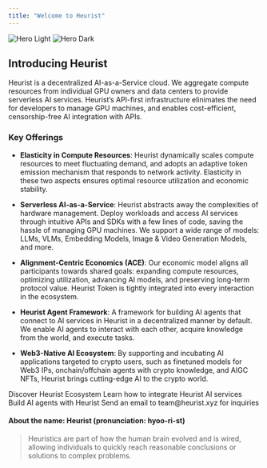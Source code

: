 ```yaml
---
title: "Welcome to Heurist"
---
```


<img
  className="block dark:hidden"
  src="/images/hero/light.png"
  alt="Hero Light"
/>
<img
  className="hidden dark:block"
  src="/images/hero/dark.png"
  alt="Hero Dark"
/>

## Introducing Heurist

Heurist is a decentralized AI-as-a-Service cloud. We aggregate compute resources from individual GPU owners and data centers to provide serverless AI services. Heurist’s API-first infrastructure elinimates the need for developers to manage GPU machines, and enables cost-efficient, censorship-free AI integration with APIs.

### Key Offerings

- **Elasticity in Compute Resources**: Heurist dynamically scales compute resources to meet fluctuating demand, and adopts an adaptive token emission mechanism that responds to network activity. Elasticity in these two aspects ensures optimal resource utilization and economic stability.

- **Serverless AI-as-a-Service**: Heurist abstracts away the complexities of hardware management. Deploy workloads and access AI services through intuitive APIs and SDKs with a few lines of code, saving the hassle of managing GPU machines. We support a wide range of models: LLMs, VLMs, Embedding Models, Image & Video Generation Models, and more.

- **Alignment-Centric Economics (ACE)**: Our economic model aligns all participants towards shared goals: expanding compute resources, optimizing utilization, advancing AI models, and preserving long-term protocol value. Heurist Token is tightly integrated into every interaction in the ecosystem.

- **Heurist Agent Framework**: A framework for building AI agents that connect to AI services in Heurist in a decentralized manner by default. We enable AI agents to interact with each other, acquire knowledge from the world, and execute tasks.

- **Web3-Native AI Ecosystem**: By supporting and incubating AI applications targeted to crypto users, such as finetuned models for Web3 IPs, onchain/offchain agents with crypto knowledge, and AIGC NFTs, Heurist brings cutting-edge AI to the crypto world.

<CardGroup cols={2}>
  <Card
    title="Explore Heurist Ecosystem"
    icon="globe"
    href="https://www.heurist.ai/ecosystem"
  >
    Discover Heurist Ecosystem
  </Card>
  <Card
    title="Start Building with Heurist"
    icon="code"
    href="https://docs.heurist.ai/dev-guide/integration-overview"
  >
    Learn how to integrate Heurist AI services
  </Card>
</CardGroup>

<CardGroup cols={2}>
  <Card
    title="Heurist Agent Framework"
    icon="code"
    href="https://agent.heurist.ai/"
  >
    Build AI agents with Heurist
  </Card>
  <Card
    title="Contact us"
    icon="envelope"
    href="mailto:team@heurist.xyz"
  >
    Send an email to team@heurist.xyz for inquiries
  </Card>
</CardGroup>

#### About the name: Heurist (pronunciation: hyoo-ri-st)

> Heuristics are part of how the human brain evolved and is wired, allowing individuals to quickly reach reasonable conclusions or solutions to complex problems.
